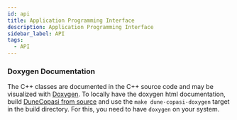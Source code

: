 ```yaml
---
id: api
title: Application Programming Interface
description: Application Programming Interface
sidebar_label: API
tags:
  - API
---
```


### Doxygen Documentation

The C++ classes are documented in the C++ source code and may be visualized with
[Doxygen](https://www.doxygen.nl/index.html). To locally have the doxygen html
documentation, build [DuneCopasi from source](install_source) and use the
`make dune-copasi-doxygen` target in the build directory. For this, you need to
have `doxygen` on your system.
